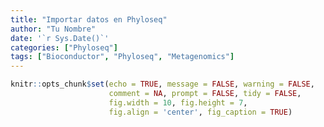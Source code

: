 ```yaml
---
title: "Importar datos en Phyloseq"
author: "Tu Nombre"
date: '`r Sys.Date()`'
categories: ["Phyloseq"]
tags: ["Bioconductor", "Phyloseq", "Metagenomics"]
---
```

```r
  
knitr::opts_chunk$set(echo = TRUE, message = FALSE, warning = FALSE, 
                      comment = NA, prompt = FALSE, tidy = FALSE, 
                      fig.width = 10, fig.height = 7,
                      fig.align = 'center', fig_caption = TRUE)

```
